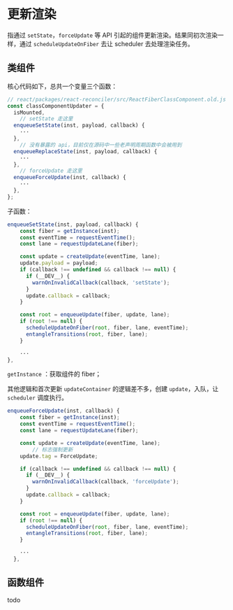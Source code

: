 # 更新渲染

指通过 `setState`，`forceUpdate` 等 API 引起的组件更新渲染。结果同初次渲染一样，通过 `scheduleUpdateOnFiber` 去让 scheduler 去处理渲染任务。

## 类组件

核心代码如下，总共一个变量三个函数：

```jsx
// react/packages/react-reconciler/src/ReactFiberClassComponent.old.js
const classComponentUpdater = {
  isMounted,
	// setState 走这里
  enqueueSetState(inst, payload, callback) {
    ···
  },
	// 没有暴露的 api，目前仅在源码中一些老声明周期函数中会被用到
  enqueueReplaceState(inst, payload, callback) {
    ···
  },
	// forceUpdate 走这里
  enqueueForceUpdate(inst, callback) {
    ···
  },
};
```

子函数：

```jsx
enqueueSetState(inst, payload, callback) {
    const fiber = getInstance(inst);
    const eventTime = requestEventTime();
    const lane = requestUpdateLane(fiber);

    const update = createUpdate(eventTime, lane);
    update.payload = payload;
    if (callback !== undefined && callback !== null) {
      if (__DEV__) {
        warnOnInvalidCallback(callback, 'setState');
      }
      update.callback = callback;
    }

    const root = enqueueUpdate(fiber, update, lane);
    if (root !== null) {
      scheduleUpdateOnFiber(root, fiber, lane, eventTime);
      entangleTransitions(root, fiber, lane);
    }

    ···
},
```

`getInstance` ：获取组件的 fiber；

其他逻辑和首次更新 `updateContainer` 的逻辑差不多，创建 `update`，入队，让 `scheduler` 调度执行。

```jsx
enqueueForceUpdate(inst, callback) {
    const fiber = getInstance(inst);
    const eventTime = requestEventTime();
    const lane = requestUpdateLane(fiber);

    const update = createUpdate(eventTime, lane);
		// 标志强制更新
    update.tag = ForceUpdate;

    if (callback !== undefined && callback !== null) {
      if (__DEV__) {
        warnOnInvalidCallback(callback, 'forceUpdate');
      }
      update.callback = callback;
    }

    const root = enqueueUpdate(fiber, update, lane);
    if (root !== null) {
      scheduleUpdateOnFiber(root, fiber, lane, eventTime);
      entangleTransitions(root, fiber, lane);
    }

    ···
  },
```

## 函数组件
todo